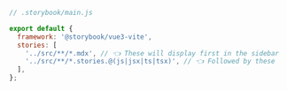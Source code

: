 ```js
// .storybook/main.js

export default {
  framework: '@storybook/vue3-vite',
  stories: [
    '../src/**/*.mdx', // 👈 These will display first in the sidebar
    '../src/**/*.stories.@(js|jsx|ts|tsx)', // 👈 Followed by these
  ],
};
```
